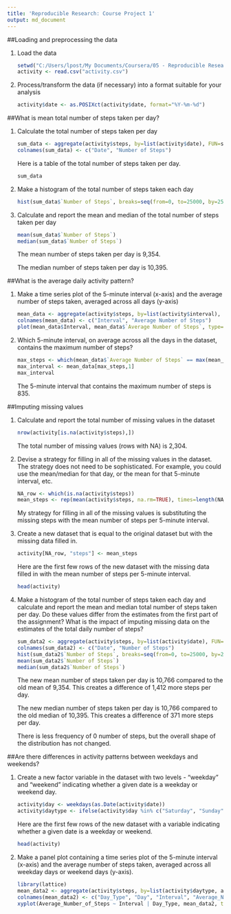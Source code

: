 ---
title: 'Reproducible Research: Course Project 1'
output: md_document
---

##Loading and preprocessing the data

1. Load the data 

    ```{r}
    setwd("C:/Users/lpost/My Documents/Coursera/05 - Reproducible Research")
    activity <- read.csv("activity.csv")
    ```

2. Process/transform the data (if necessary) into a format suitable for your analysis

    ```{r}
    activity$date <- as.POSIXct(activity$date, format="%Y-%m-%d")
    ```

##What is mean total number of steps taken per day?

1. Calculate the total number of steps taken per day

    ```{r}
    sum_data <- aggregate(activity$steps, by=list(activity$date), FUN=sum, na.rm=TRUE)
    colnames(sum_data) <- c("Date", "Number of Steps")
    ```

    Here is a table of the total number of steps taken per day.

    ```{r}
    sum_data
    ```

 2. Make a histogram of the total number of steps taken each day

    ```{r}
    hist(sum_data$`Number of Steps`, breaks=seq(from=0, to=25000, by=2500), col="purple",     xlab="Number of Steps", ylim = c(0,20), main = "Total Number of Steps Per Day")
    ```

 3. Calculate and report the mean and median of the total number of steps taken per day

    ```{r}
    mean(sum_data$`Number of Steps`)
    median(sum_data$`Number of Steps`)
    ```

    The mean number of steps taken per day is 9,354.

    The median number of steps taken per day is 10,395.

##What is the average daily activity pattern?

1. Make a time series plot of the 5-minute interval (x-axis) and the average number of steps taken, averaged across all days (y-axis)

    ```{r}
    mean_data <- aggregate(activity$steps, by=list(activity$interval), FUN=mean,              na.rm=TRUE)
    colnames(mean_data) <- c("Interval", "Average Number of Steps")
    plot(mean_data$Interval, mean_data$`Average Number of Steps`, type="l", col="purple",     lwd=2, xlab="Interval", ylab="Average Number of Steps", main="Average Number of Steps     Per Interval")
    ```

2. Which 5-minute interval, on average across all the days in the dataset, contains the maximum number of steps?

    ```{r}
    max_steps <- which(mean_data$`Average Number of Steps` == max(mean_data$`Average          Number of Steps`))
    max_interval <- mean_data[max_steps,1]
    max_interval
    ```

    The 5-minute interval that contains the maximum number of steps is 835.

##Imputing missing values

1. Calculate and report the total number of missing values in the dataset

    ```{r}
    nrow(activity[is.na(activity$steps),])
    ```

    The total number of missing values (rows with NA) is 2,304.

2. Devise a strategy for filling in all of the missing values in the dataset. The strategy does not need to be sophisticated. For example, you could use the mean/median for that day, or the mean for that 5-minute interval, etc.

    ```{r}
    NA_row <- which(is.na(activity$steps))
    mean_steps <- rep(mean(activity$steps, na.rm=TRUE), times=length(NA_row))
    ```

    My strategy for filling in all of the missing values is substituting the missing steps     with the mean number of steps per 5-minute interval.

3. Create a new dataset that is equal to the original dataset but with the missing data filled in.

    ```{r}
    activity[NA_row, "steps"] <- mean_steps
    ```

    Here are the first few rows of the new dataset with the missing data filled in with       the mean number of steps per 5-minute interval.

    ```{r}
    head(activity)
    ```

4. Make a histogram of the total number of steps taken each day and calculate and report the mean and median total number of steps taken per day. Do these values differ from the estimates from the first part of the assignment? What is the impact of imputing missing data on the estimates of the total daily number of steps?

    ```{r}
    sum_data2 <- aggregate(activity$steps, by=list(activity$date), FUN=sum)
    colnames(sum_data2) <- c("Date", "Number of Steps")
    hist(sum_data2$`Number of Steps`, breaks=seq(from=0, to=25000, by=2500), col="purple",     xlab="Number of Steps", ylim = c(0,30), main = "Total Number of Steps Per Day with NA     Replaced by Mean")
    mean(sum_data2$`Number of Steps`)
    median(sum_data2$`Number of Steps`)
    ```

    The new mean number of steps taken per day is 10,766 compared to the old mean of          9,354. This creates a difference of 1,412 more steps per day.

    The new median number of steps taken per day is 10,766 compared to the old median of      10,395. This creates a difference of 371 more steps per day.

    There is less frequency of 0 number of steps, but the overall shape of the                distribution has not changed.

##Are there differences in activity patterns between weekdays and weekends?

1. Create a new factor variable in the dataset with two levels - "weekday" and "weekend" indicating whether a given date is a weekday or weekend day.

    ```{r}
    activity$day <- weekdays(as.Date(activity$date))
    activity$daytype <- ifelse(activity$day %in% c("Saturday", "Sunday"), "Weekend",          "Weekday")
    ```

    Here are the first few rows of the new dataset with a variable indicating whether a       given date is a weekday or weekend.

    ```{r}
    head(activity)
    ```

2. Make a panel plot containing a time series plot of the 5-minute interval (x-axis) and the average number of steps taken, averaged across all weekday days or weekend days (y-axis).

    ```{r}
    library(lattice)
    mean_data2 <- aggregate(activity$steps, by=list(activity$daytype, activity$day,           activity$interval), mean)
    colnames(mean_data2) <- c("Day_Type", "Day", "Interval", "Average_Number_of_Steps")
    xyplot(Average_Number_of_Steps ~ Interval | Day_Type, mean_data2, type="l", lwd=1,        xlab="Interval", ylab="Average Number of Steps", main="Average Number of Steps Per        Interval by Day Type", layout=c(1,2))
    ```
